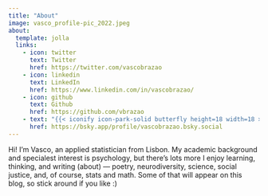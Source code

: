 ```yaml
---
title: "About"
image: vasco_profile-pic_2022.jpeg
about:
  template: jolla
  links:
    - icon: twitter
      text: Twitter
      href: https://twitter.com/vascobrazao
    - icon: linkedin
      text: LinkedIn
      href: https://www.linkedin.com/in/vascobrazao/
    - icon: github
      text: Github
      href: https://github.com/vbrazao
    - text: "{{< iconify icon-park-solid butterfly height=18 width=18 >}} Bluesky"
      href: https://bsky.app/profile/vascobrazao.bsky.social
---
```


Hi! I'm Vasco, an applied statistician from Lisbon. My academic background and specialest interest is psychology, but there's lots more I enjoy learning, thinking, and writing (about) --- poetry, neurodiversity, science, social justice, and, of course, stats and math. Some of that will appear on this blog, so stick around if you like :)
